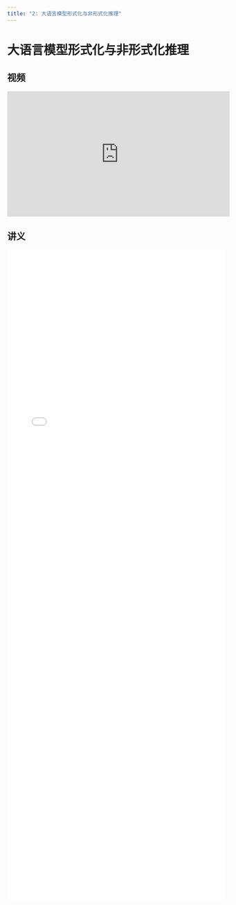```yaml
---
title: "2: 大语言模型形式化与非形式化推理"
---
```


# 大语言模型形式化与非形式化推理

## 视频

<iframe width="514" height="289" src="https://player.bilibili.com/player.html?bvid=BV1vr8FzJEcV&page=1" title="【2025科协暑期基础技能培训——LLM reasoning From informal to formal】" frameborder="0" allow="accelerometer; clipboard-write; encrypted-media; gyroscope; picture-in-picture" allowfullscreen></iframe>

## 讲义

<div style="width: 100%; height: 1500px;">
  <embed src="/www/LLMReasoning.pdf" type="application/pdf" width="100%" height="100%">
</div>